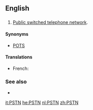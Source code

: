 ==English==
{{wikipedia}}

==={{abbreviation}}===
{{en-abbr}}

# {{telecommunications}} [[w:Public switched telephone network|Public switched telephone network]].

====Synonyms====
* [[POTS]]

====Translations====
* French: {{t|fr|RTC|m}}

===See also===
* {{pedia|Public switched telephone network}}

[[it:PSTN]]
[[he:PSTN]]
[[nl:PSTN]]
[[zh:PSTN]]